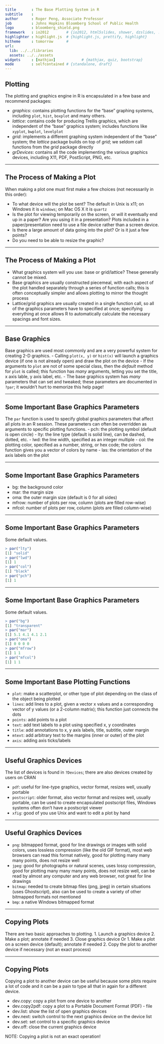 ```yaml
---
title       : The Base Plotting System in R
subtitle    : 
author      : Roger Peng, Associate Professor
job         : Johns Hopkins Bloomberg School of Public Health
logo        : bloomberg_shield.png
framework   : io2012        # {io2012, html5slides, shower, dzslides, ...}
highlighter : highlight.js  # {highlight.js, prettify, highlight}
hitheme     : tomorrow      # 
url:
  lib: ../../libraries
  assets: ../../assets
widgets     : [mathjax]            # {mathjax, quiz, bootstrap}
mode        : selfcontained # {standalone, draft}
---
```


## Plotting

The plotting and graphics engine in R is encapsulated in a few base and recommend packages:

- *graphics*: contains plotting functions for the “base” graphing systems, including `plot`, `hist`, `boxplot` and many others.
- *lattice*: contains code for producing Trellis graphics, which are independent of the “base” graphics system; includes functions like `xyplot`, `bwplot`, `levelplot`
- *grid*: implements a different graphing system independent of the “base” system; the *lattice* package builds on top of *grid*; we seldom call functions from the *grid* package directly
- *grDevices*: contains all the code implementing the various graphics devices, including X11, PDF, PostScript, PNG, etc.

---

## The Process of Making a Plot

When making a plot one must first make a few choices (not necessarily in this order):

- To what device will the plot be sent? The default in Unix is x11; on Windows it is `windows`; on Mac OS X it is `quartz`
- Is the plot for viewing temporarily on the screen, or will it eventually end up in a paper? Are you using it in a presentation? Plots included in a paper/presentation need to use a file device rather than a screen device.
- Is there a large amount of data going into the plot? Or is it just a few points? 
- Do you need to be able to resize the graphic?

---

## The Process of Making a Plot

- What graphics system will you use: base or grid/lattice? These generally cannot be mixed.
- Base graphics are usually constructed piecemeal, with each aspect of the plot handled separately through a series of function calls; this is often conceptually simpler and allows plotting to mirror the thought process
- Lattice/grid graphics are usually created in a single function call, so all of the graphics parameters have to specified at once; specifying everything at once allows R to automatically calculate the necessary spacings and font sizes.

---

## Base Graphics

Base graphics are used most commonly and are a very powerful system for creating 2-D graphics.
- Calling `plot(x, y)` or `hist(x)` will launch a graphics device (if one is not already open) and draw the plot on the device
- If the arguments to `plot` are not of some special class, then the _default_ method for `plot` is called; this function has _many_ arguments, letting you set the title, x axis lable, y axis label, etc.
- The base graphics system has _many_ parameters that can set and tweaked; these parameters are documented in `?par`; it wouldn’t hurt to memorize this help page!

---

## Some Important Base Graphics Parameters

The `par` function is used to specify global graphics parameters that affect all plots in an R session. These parameters can often be overridden as arguments to specific plotting functions.
- pch: the plotting symbol (default is open circle)
- lty: the line type (default is solid line), can be dashed, dotted, etc.
- lwd: the line width, specified as an integer multiple
- col: the plotting color, specified as a number, string, or hex code; the colors function gives you a vector of colors by name
- las: the orientation of the axis labels on the plot

---

## Some Important Base Graphics Parameters

- bg: the background color
- mar: the margin size
- oma: the outer margin size (default is 0 for all sides)
- mfrow: number of plots per row, column (plots are filled row-wise) 
- mfcol: number of plots per row, column (plots are filled column-wise)

---

## Some Important Base Graphics Parameters

Some default values.

```r
> par("lty")
[1] "solid"
> par("lwd")
[1] 1
> par("col")
[1] "black"
> par("pch")
[1] 1
```

---

## Some Important Base Graphics Parameters

Some default values.

```r
> par("bg")
[1] "transparent"
> par("mar")
[1] 5.1 4.1 4.1 2.1
> par("oma")
[1] 0 0 0 0
> par("mfrow")
[1] 1 1
> par("mfcol")
[1] 1 1
```

---

## Some Important Base Plotting Functions

- `plot`: make a scatterplot, or other type of plot depending on the class of the object being plotted
- `lines`: add lines to a plot, given a vector x values and a corresponding vector of y values (or a 2-column matrix); this function just connects the dots
- `points`: add points to a plot
- `text`: add text labels to a plot using specified x, y coordinates
- `title`: add annotations to x, y axis labels, title, subtitle, outer margin 
- `mtext`: add arbitrary text to the margins (inner or outer) of the plot 
- `axis`: adding axis ticks/labels

---

## Useful Graphics Devices

The list of devices is found in `?Devices`; there are also devices created by users on CRAN

- `pdf`: useful for line-type graphics, vector format, resizes well, usually portable
- `postscript`: older format, also vector format and resizes well, usually portable, can be used to create encapsulated postscript files, Windows systems often don’t have a postscript viewer
- `xfig`: good of you use Unix and want to edit a plot by hand

---

## Useful Graphics Devices

- `png`: bitmapped format, good for line drawings or images with solid colors, uses lossless compression (like the old GIF format), most web browsers can read this format natively, good for plotting many many many points, does not resize well
- `jpeg`: good for photographs or natural scenes, uses lossy compression, good for plotting many many many points, does not resize well, can be read by almost any computer and any web browser, not great for line drawings
- `bitmap`: needed to create bitmap files (png, jpeg) in certain situations (uses Ghostscript), also can be used to create a variety of other bitmapped formats not mentioned
- `bmp`: a native Windows bitmapped format

---

## Copying Plots

There are two basic approaches to plotting.
1. Launch a graphics device
2. Make a plot; annotate if needed
3. Close graphics device
Or
1. Make a plot on a screen device (default); annotate if needed
2. Copy the plot to another device if necessary (not an exact process)

---

## Copying Plots

Copying a plot to another device can be useful because some plots require a lot of code and it can be a pain to type all that in again for a different device.

- dev.copy: copy a plot from one device to another
- dev.copy2pdf: copy a plot to a Portable Document Format (PDF) - file 
- dev.list: show the list of open graphics devices
- dev.next: switch control to the next graphics device on the device list 
- dev.set: set control to a specific graphics device
- dev.off: close the current graphics device

NOTE: Copying a plot is not an exact operation!
